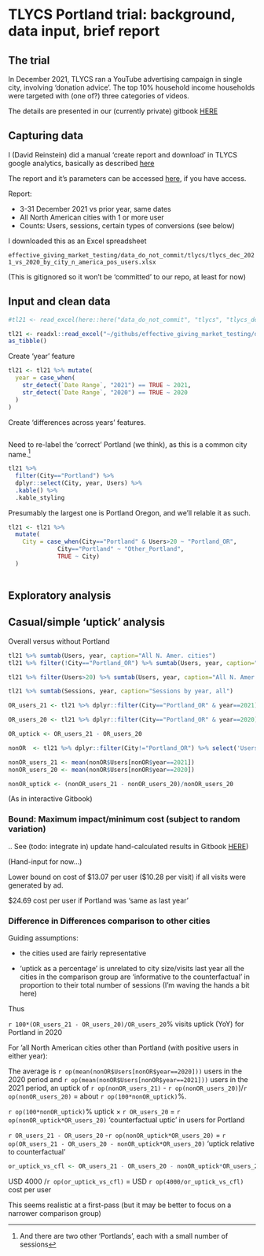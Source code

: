 # TLYCS Portland trial: background, data input, brief report

## The trial

In December 2021, TLYCS ran a YouTube advertising campaign in single city, involving 'donation advice'. The top 10% household income households were targeted with (one of?) three categories of videos.

The details are presented in our (currently private) gitbook [HERE](https://app.gitbook.com/o/-MfFk4CTSGwVOPkwnRgx/s/-Mf8cHxdwePMZXRTKnEE/contexts-and-environments-for-testing/tlycs/advisor-signup-portland)

## Capturing data

I (David Reinstein) did a manual 'create report and download' in TLYCS google analytics, basically as described [here](https://app.gitbook.com/o/-MfFk4CTSGwVOPkwnRgx/s/-Mf8cHxdwePMZXRTKnEE/methodological-discussion/implementation-and-collecting-data-issues/google-analytics-interface)

The report and it's parameters can be accessed [here](https://analytics.google.com/analytics/web/#/my-reports/mmZsQ-HMSbCwiG5hjQhWhQ/a10056556w22050110p185278310/_u.date00=20211203&_u.date01=20211231&_u.date10=20201203&_u.date11=20201231&197-table.advFilter=%5B%5B1,%22analytics.totalVisitors%22,%22GT%22,%220%22,0%5D%5D&197-table.plotKeys=%5B%5D&197-table.rowCount=5000&197-table-dataTable.sortColumnName=analytics.totalVisitors&197-table-dataTable.sortDescending=false&197-graphOptions.primaryConcept=analytics.totalVisitors&197-graphOptions.compareConcept=analytics.visits), if you have access. 


Report:

- 3-31 December 2021 vs prior year, same dates
- All North American cities with 1 or more user
- Counts: Users, sessions, certain types of conversions (see below)

I downloaded this as an Excel spreadsheet

`effective_giving_market_testing/data_do_not_commit/tlycs/tlycs_dec_2021_vs_2020_by_city_n_america_pos_users.xlsx`

(This is gitignored so it won't be 'committed' to our repo, at least for now)

## Input and clean data



```r

#tl21 <- read_excel(here::here("data_do_not_commit", "tlycs", "tlycs_dec_2021_vs_2020_by_city_n_america.xlsx"), sheet = "Dataset1") #this should have worked?

tl21 <- readxl::read_excel("~/githubs/effective_giving_market_testing/data_do_not_commit/tlycs/tlycs_dec_2021_vs_2020_by_city_n_america.xlsx",  sheet = "Dataset1") %>% 
as_tibble()


```

Create 'year' feature

```r

tl21 <- tl21 %>% mutate(
  year = case_when(
    str_detect(`Date Range`, "2021") == TRUE ~ 2021,
    str_detect(`Date Range`, "2020") == TRUE ~ 2020
  )
)

```

Create 'differences across years' features.

```r

```


Need to re-label the 'correct' Portland (we think), as this is a common city name.^[And there are two other 'Portlands', each with a small number of sessions]

```r

tl21 %>% 
  filter(City=="Portland") %>%
  dplyr::select(City, year, Users) %>%
  .kable() %>%
  .kable_styling

```

Presumably the largest one is Portland Oregon, and we'll relable it as such. 

```r
tl21 <- tl21 %>%
  mutate(
    City = case_when(City=="Portland" & Users>20 ~ "Portland_OR",
              City=="Portland" ~ "Other_Portland",
              TRUE ~ City)
  )
  
```



## Exploratory analysis

## Casual/simple 'uptick' analysis

Overall versus without Portland
```r
tl21 %>% sumtab(Users, year, caption="All N. Amer. cities")
tl21 %>% filter(!City=="Portland_OR") %>% sumtab(Users, year, caption="N. Amer. Cities other than Portland")

tl21 %>% filter(Users>20) %>% sumtab(Users, year, caption="All N. Amer., where Users>20") #Fix -- filter on over 20 users for 2020 ONLY]

tl21 %>% sumtab(Sessions, year, caption="Sessions by year, all")

OR_users_21 <- tl21 %>% dplyr::filter(City=="Portland_OR" & year==2021) %>% select('Users') %>% pull() 

OR_users_20 <- tl21 %>% dplyr::filter(City=="Portland_OR" & year==2020) %>% select('Users') %>% pull() 

OR_uptick <- OR_users_21 - OR_users_20

nonOR  <- tl21 %>% dplyr::filter(City!="Portland_OR") %>% select('Users', year) 

nonOR_users_21 <- mean(nonOR$Users[nonOR$year==2021])
nonOR_users_20 <- mean(nonOR$Users[nonOR$year==2020])

nonOR_uptick <- (nonOR_users_21 - nonOR_users_20)/nonOR_users_20
```

(As in interactive Gitbook)


### Bound: Maximum impact/minimum cost (subject to random variation) 


.. See (todo: integrate in) update hand-calculated results in Gitbook [HERE](https://app.gitbook.com/o/-MfFk4CTSGwVOPkwnRgx/s/-Mf8cHxdwePMZXRTKnEE/contexts-and-environments-for-testing/tlycs/advisor-signup-portland/results-first-pass))

(Hand-input for now...)

Lower bound on cost of \$13.07 per user (\$10.28 per visit) if all visits were generated by ad. 

\$24.69 cost per user if Portland was 'same as last year'


### Difference in Differences comparison to other cities

Guiding assumptions:

- the cities used are fairly representative

- 'uptick as a percentage' is unrelated to city size/visits last year
all the cities in the comparison group are 'informative to the counterfactual' in proportion to their total number of sessions (I'm waving the hands a bit here)

Thus

`r 100*(OR_users_21 - OR_users_20)/OR_users_20`% visits uptick (YoY) for Portland in 2020

For 'all North American cities other than Portland (with positive users in either year): 

The average is `r op(mean(nonOR$Users[nonOR$year==2020]))`  users in the 2020 period and `r op(mean(nonOR$Users[nonOR$year==2021]))` users in the 2021 period, an uptick of `r op(nonOR_users_21)`
- `r op(nonOR_users_20)`)/`r op(nonOR_users_20)` = about `r op(100*nonOR_uptick)`%.


`r op(100*nonOR_uptick)`% uptick $\times$ `r OR_users_20` = `r op(nonOR_uptick*OR_users_20)` 'counterfactual uptic' in users for Portland

`r OR_users_21 - OR_users_20` -`r op(nonOR_uptick*OR_users_20)` = `r op(OR_users_21 - OR_users_20 - nonOR_uptick*OR_users_20)`  'uptick relative to counterfactual'

```r
or_uptick_vs_cfl <- OR_users_21 - OR_users_20 - nonOR_uptick*OR_users_20
```

USD 4000 /`r op(or_uptick_vs_cfl)`  = USD `r op(4000/or_uptick_vs_cfl)`  cost per user

This seems realistic at a first-pass (but it may be better to focus on a narrower comparison group) 



